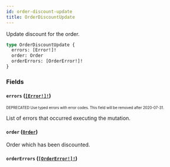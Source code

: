 ```yaml
---
id: order-discount-update
title: OrderDiscountUpdate
---
```


Update discount for the order.

```graphql
type OrderDiscountUpdate {
  errors: [Error!]!
  order: Order
  orderErrors: [OrderError!]!
}
```

### Fields

#### `errors` ([`[Error!]!`](/developer/api-reference/objects/error.mdx))

<sub><sup><span className="deprecatedTag">DEPRECATED</span> Use typed errors with error codes. This field will be removed after 2020-07-31.</sup></sub>

List of errors that occurred executing the mutation.

#### `order` ([`Order`](/developer/api-reference/objects/order.mdx))

Order which has been discounted.

#### `orderErrors` ([`[OrderError!]!`](/developer/api-reference/objects/order-error.mdx))

